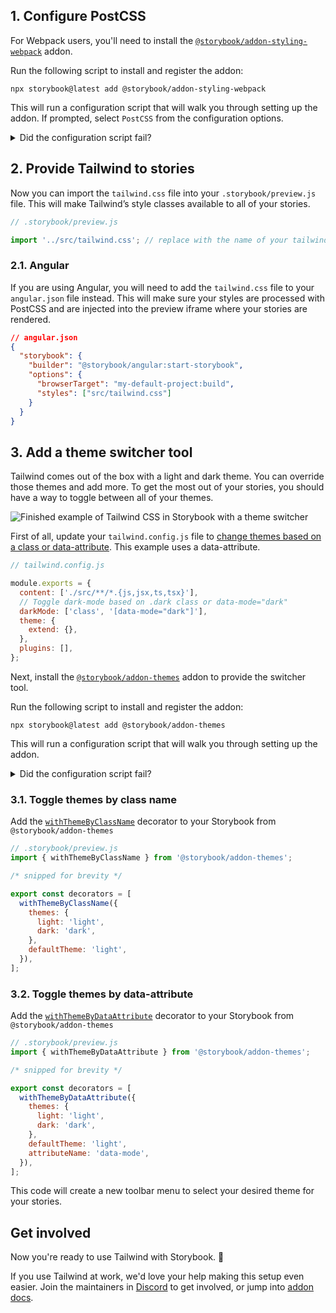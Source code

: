 ## 1. Configure PostCSS

For Webpack users, you'll need to install the [`@storybook/addon-styling-webpack`](https://storybook.js.org/addons/@storybook/addon-styling-webpack) addon.

Run the following script to install and register the addon:

```shell
npx storybook@latest add @storybook/addon-styling-webpack
```

This will run a configuration script that will walk you through setting up the addon. If prompted, select `PostCSS` from the configuration options.

<details>
  <summary>Did the configuration script fail?</summary>
  <p>
    Under the hood, this command runs{' '}
    <code>npx @storybook/auto-config styling</code>, which is responsible for
    reading your project and attempting to configure your Storybook Webpack for
    your desired tools. If running that command directly does not resolve your
    issue, please consider filing a bug report on the{' '}
    <a
      href="https://github.com/storybookjs/auto-config/issues/new?assignees=&labels=bug&projects=&template=bug_report.md&title=%5BBug%5D"
      target="_blank"
    >
      @storybook/auto-config
    </a>{' '}
    repository so that we can further improve it. For manual configuration
    instructions for PostCSS, you can refer to the documentation{' '}
    <a
      href="https://github.com/storybookjs/addon-styling-webpack"
      target="_blank"
    >
      here
    </a>
    .
  </p>
</details>

## 2. Provide Tailwind to stories

Now you can import the `tailwind.css` file into your `.storybook/preview.js` file. This will make Tailwind’s style classes available to all of your stories.

```js
// .storybook/preview.js

import '../src/tailwind.css'; // replace with the name of your tailwind css file
```

### 2.1. Angular

If you are using Angular, you will need to add the `tailwind.css` file to your `angular.json` file instead. This will make sure your styles are processed with PostCSS and are injected into the preview iframe where your stories are rendered.

```json
// angular.json
{
  "storybook": {
    "builder": "@storybook/angular:start-storybook",
    "options": {
      "browserTarget": "my-default-project:build",
      "styles": ["src/tailwind.css"]
    }
  }
}
```

## 3. Add a theme switcher tool

Tailwind comes out of the box with a light and dark theme. You can override those themes and add more. To get the most out of your stories, you should have a way to toggle between all of your themes.

![Finished example of Tailwind CSS in Storybook with a theme switcher](https://user-images.githubusercontent.com/18172605/208201389-1f448dbb-978c-442e-9d6b-7bf3fea63e64.gif)

First of all, update your `tailwind.config.js` file to [change themes based on a class or data-attribute](https://tailwindcss.com/docs/dark-mode#customizing-the-class-name). This example uses a data-attribute.

```js
// tailwind.config.js

module.exports = {
  content: ['./src/**/*.{js,jsx,ts,tsx}'],
  // Toggle dark-mode based on .dark class or data-mode="dark"
  darkMode: ['class', '[data-mode="dark"]'],
  theme: {
    extend: {},
  },
  plugins: [],
};
```

Next, install the [`@storybook/addon-themes`](https://storybook.js.org/addons/@storybook/addon-themes/) addon to provide the switcher tool.

Run the following script to install and register the addon:

```shell
npx storybook@latest add @storybook/addon-themes
```

This will run a configuration script that will walk you through setting up the addon.

<details>
  <summary>Did the configuration script fail?</summary>
  <p>
    Under the hood, this runs <code>npx @storybook/auto-config themes</code>,
    which should read your project and try to configure your Storybook with the
    correct decorator. If running that command directly does not solve your
    problem, please file a bug on the{' '}
    <a
      href="https://github.com/storybookjs/auto-config/issues/new?assignees=&labels=bug&projects=&template=bug_report.md&title=%5BBug%5D"
      target="_blank"
    >
      @storybook/auto-config
    </a>{' '}
    repository so that we can further improve it. To manually add this addon,
    install it, and then add it to the addons array in your{' '}
    <code>.storybook/main.ts</code>.
  </p>
</details>

### 3.1. Toggle themes by class name

Add the [`withThemeByClassName`](https://github.com/storybookjs/addon-themes/blob/main/code/addons/themes/docs/api.md#withthemebyclassname) decorator to your Storybook from `@storybook/addon-themes`

```js
// .storybook/preview.js
import { withThemeByClassName } from '@storybook/addon-themes';

/* snipped for brevity */

export const decorators = [
  withThemeByClassName({
    themes: {
      light: 'light',
      dark: 'dark',
    },
    defaultTheme: 'light',
  }),
];
```

### 3.2. Toggle themes by data-attribute

Add the [`withThemeByDataAttribute`](https://github.com/storybookjs/addon-themes/blob/main/code/addons/themes/docs/api.md#withthemebydataattribute) decorator to your Storybook from `@storybook/addon-themes`

```js
// .storybook/preview.js
import { withThemeByDataAttribute } from '@storybook/addon-themes';

/* snipped for brevity */

export const decorators = [
  withThemeByDataAttribute({
    themes: {
      light: 'light',
      dark: 'dark',
    },
    defaultTheme: 'light',
    attributeName: 'data-mode',
  }),
];
```

This code will create a new toolbar menu to select your desired theme for your stories.

## Get involved

Now you're ready to use Tailwind with Storybook. 🎉

If you use Tailwind at work, we'd love your help making this setup even easier. Join the maintainers in [Discord](https://discord.gg/storybook) to get involved, or jump into [addon docs](/docs/addons).
